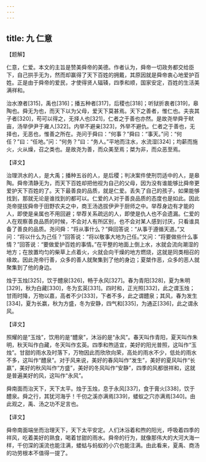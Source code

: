 ```yaml
---
---
---
```

title: 九 仁意
---





【题解】


仁意，仁爱。本文的主旨是赞美舜帝的美德。作者认为，舜帝一切政务都交给臣下，自己拱手无为，然而却赢得了天下百姓的拥戴，其原因就是舜帝衷心地爱护百姓。正是由于舜帝的爱民，才使得贤人辐辏，四季和顺，国家安定，百姓的生活美满祥和。


治水潦者[315]，禹也[316]；播五种者[317]，后稷也[318]；听狱折衷者[319]，皋陶也。舜无为也，而天下以为父母，爱天下莫甚焉。天下之善者，惟仁也。夫丧其子者[320]，苟可以得之，无择人也[321]，仁者之于善也亦然。是故尧举舜于畎亩，汤举伊尹于雍人[322]。内举不避亲[323]，外举不避仇。仁者之于善也，无择也，无恶也，惟善之所在。尧问于舜曰：“何事？”舜曰：“事天。”问：“何任？”曰：“任地。”问：“何务？”曰：“务人。”平地而注水，水流湿[324]；均薪而施火，火从燥，召之类也。是故尧为善，而众美至焉；桀为非，而众恶至焉。


【译文】


治理洪水的人，是大禹；播种五谷的人，是后稷；判决案件使刑罚适中的人，是皋陶。舜帝清静无为，而天下百姓却把他视为自己的父母，因为没有谁能够比舜帝更爱护天下百姓的了。天下最善良的品质，就是仁爱。丢失了自己的孩子，如果能够找到，那就无论是谁找到的都可以。仁爱的人对于善良品质的态度也是如此。因此尧帝提拔舜帝于田野农夫之中，商王汤选拔伊尹于厨师之中。举荐身边有才能的人，即使是亲属也不用回避；举荐关系疏远的人，即使是仇人也不会遗漏。仁爱的人在观察善良品质的时候，不会对人有所区别，也不会对某人感到讨厌，只看谁具备了善良的品质。尧问舜：“将从事什么？”舜回答说：“从事于遵循天道。”又问：“将以什么为己任？”回答说：“将以敬事大地为己任。”又问：“将要做些什么事情？”回答说：“要做爱护百姓的事情。”在平整的地面上倒上水，水就会流向潮湿的地方；在放置均匀的柴草上点着火，火就会向干燥的地方燃烧，这就是同类相召的缘故。因此尧帝行善，众多的善人就聚集到了他的身边；夏桀作恶，众多的恶人就聚集到了他的身边。


烛于玉烛[325]，饮于醴泉[326]，畅于永风[327]。春为青阳[328]，夏为朱明[329]，秋为白藏[330]，冬为玄英[331]。四时和，正光照[332]，此之谓玉烛；甘雨时降，万物以嘉，高者不少[333]，下者不多，此之谓醴泉；其风，春为发生[334]，夏为长嬴，秋为方盛，冬为安静，四气和[335]，为通正[336]，此之谓永风。


【译文】


照耀的是“玉烛”，饮用的是“醴泉”，沐浴的是“永风”。春天叫作青阳，夏天叫作朱明，秋天叫作白藏，冬天叫作玄英。四季和煦适宜，美好的阳光普照，这叫作“玉烛”。甘甜的雨水及时落下，万物因此而欣欣向荣，高处的雨水不少，低处的雨水不多，这叫作“醴泉”。对于风来说，美好的春风叫作“发生”，美好的夏风叫作“长嬴”，美好的秋风叫作“方盛”，美好的冬风叫作“安静”，四季的风都很祥和，这就是普遍美好的风，这叫作“永风”。


舜南面而治天下，天下太平。烛于玉烛，息于永风[337]，食于膏火[338]，饮于醴泉。舜之行，其犹河海乎！千仞之溪亦满焉[339]，蝼蚁之穴亦满焉[340]。由此观之，禹、汤之功不足言也。


【译文】


舜帝南面端坐而治理天下，天下太平安定。人们沐浴着和煦的阳光，呼吸着四季的祥风，吃着美好的熟食，喝着甘甜的雨水。舜帝的行为，就像那伟大的大河大海一样，千仞深的溪流也能注满，蝼蛄与蚂蚁的小穴也能注满。由此看来，夏禹、商汤的功劳根本不值得一提了。